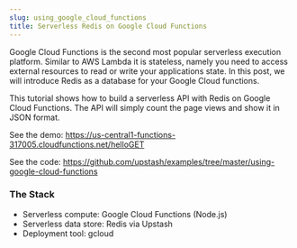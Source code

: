 ```yaml
---
slug: using_google_cloud_functions
title: Serverless Redis on Google Cloud Functions
---
```


Google Cloud Functions is the second most popular serverless execution platform. Similar to AWS Lambda it is stateless, namely you need to access external resources to read or write your applications state. In this post, we will introduce Redis as a database for your Google Cloud functions.                  

This tutorial shows how to build a serverless API with Redis on Google Cloud Functions. The API will simply count the page views and show it in JSON format.

See the demo: https://us-central1-functions-317005.cloudfunctions.net/helloGET

See the code: https://github.com/upstash/examples/tree/master/using-google-cloud-functions  

### The Stack
- Serverless compute: Google Cloud Functions (Node.js)
- Serverless data store: Redis via Upstash
- Deployment tool: gcloud



<GetStartedGoogleCloudFunctions />
